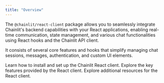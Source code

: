 ```yaml
---
title: "Overview"
---
```


The `@chainlit/react-client` package allows you to seamlessly integrate Chainlit's backend capabilities with your React applications, enabling real-time communication, state management, and various chat functionalities using React hooks and the Chainlit API client.

It consists of several core features and hooks that simplify managing chat sessions, messages, authentication, and custom UI elements.

<CardGroup cols={2}>
  <Card
    title="Installation and Setup"
    icon="gear"
    color="#61DBFB"
    href="/deploy/react/installation-and-setup"
  >
    Learn how to install and set up the Chainlit React client.
  </Card>
  <Card
    title="Usage"
    icon="bolt"
    color="#f59e0b"
    href="/deploy/react/usage"
  >
    Explore the key features provided by the React client.
  </Card>
  <Card
    title="Additional Resources"
    icon="flag"
    color="#3b82f6"
    href="/deploy/react/additional-resources"
  >
    Explore additional resources for the React client.
  </Card>
</CardGroup>
